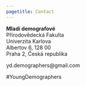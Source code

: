 ---
pagetitle: Contact
---

<link rel="stylesheet" href="styles.css" type="text/css">

**Mladí demografové**  
Přírodovědecká Fakulta  
Univerzita Karlova  
Albertov 6, 128 00  
Praha 2, Česká republika  

yd.demographers@gmail.com

#YoungDemographers
